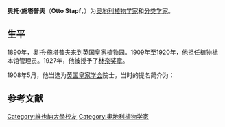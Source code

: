 {{Infobox Biography
| subject_name   = 奥托·施塔普夫
| image_name     = Otto Stapf 1924.jpg
| image_size     = 250px
| image_caption  = 奥托·施塔普夫
| date_of_birth  = 1857年3月23日
| place_of_birth = {{flag|Austria-Hungary}}[[巴德伊舍|巴德伊舍]]
| date_of_death  = 1933年8月3日
| place_of_death = {{AUT}}[[因斯布魯克|因斯布魯克]]
| occupation     = [[奥地利|奥地利]][[植物学家|植物学家]]和[[分类学家|分类学家]]
}}

'''奥托·施塔普夫'''（'''Otto Stapf'''，{{bd|1857年|3月23日|1933年|8月3日|Stapf, Otto}}）为[[奥地利|奥地利]][[植物学家|植物学家]]和[[分类学家|分类学家]]。

== 生平 ==
1890年，奥托·施塔普夫来到[[邱园|英国皇家植物园]]。1909年至1920年，他担任植物标本馆管理员。1927年，他被授予了[[林奈奖章|林奈奖章]]。

1908年5月，他当选为[[英国皇家学会|英国皇家学会]]院士。当时的提名简介为：

{{Cquote|英国皇家植物园首席助理。他精通所有的植物科学分类，并因他工作的完整性而著名。他的许多著作已在植物学分类系统领域占有非常重要的地位。在他来英国之前，他花了9个月的时间对波斯进行植物学考察。他主要的著作有：
* 《''Botan Ergebnisse der Polak'schen Expedition nach Persien''》（{{small|维也纳，皇家学院，1885年至1886年}}）；
* 《''Beitrage zur Flora v Lycien, Carien u Mesopotamien''》（{{small|同上，1885年至1886年}}）；
* 《麻黄属物种》（''Die Arten der Gattung Ephedra''，{{small|同上，1889年}}）；
* 《胡麻科与角胡麻科》（{{small|Pedaliaceae ''and'' Martyniaceae，Engler u Prantl Naturliche Pflanzen-familien，1895年}}）；
* 《北婆罗洲基纳巴卢山植物志》（{{small|Flora of Mount Kinabalu in North Borneo，Trans Linn Soc，1894年}}）；
* 《梨竹》（{{small|Melocanna bambusoides，同上，1904年}}）；
* 《''Sararanga sinuosa''的结构》（{{small|Structure of ''Sararanga sinuosa''，Journ Linn Soc，1896年}}）；
* 《Dicellandra and Phaeoneuron》（{{small|同上，1900年}}）；
* 《印度乌头专著》（{{small|Monograph of the Indian Aconites，加尔各答皇家植物园，1905年}}）。

在胡克的《Icones plantarum》中约有100个板块；禾本科的一部分（{{small|《英属印度植物志》，1897年}}）；夹竹桃科（《非洲热带植物志》，1904年）；禾本科（《Flora Capensis》，1897年至1900年）；狸藻科（同上，1904年）；胡麻科（同上，1904年）。<ref> {{cite web|url= http://www2.royalsociety.org/DServe/dserve.exe?dsqIni=Dserve.ini&dsqApp=Archive&dsqCmd=Show.tcl&dsqDb=Persons&dsqPos=0&dsqSearch=%28Surname%3D%27stapf%27%29|title= Library and Archive Catalogue|publisher= Royal Society|accessdate= 21 october 2010}}{{dead link|date=2017年12月 |bot=InternetArchiveBot |fix-attempted=yes }} </ref>
}}

{{Botanist|Stapf|奥托·施塔普夫}}

== 参考文献 ==
{{reflist}}

{{Authority control}}
{{DEFAULTSORT:Stapf, Otto}}
[[Category:維也納大學校友|Category:維也納大學校友]]
[[Category:奥地利植物学家|Category:奥地利植物学家]]